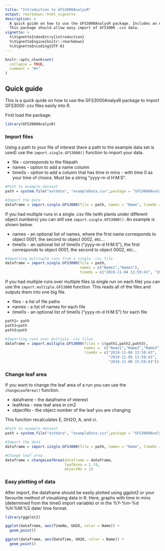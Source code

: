 ```yaml
---
title: "Introduction to GFS3000AnalysR"
output: rmarkdown::html_vignette
description: >
  A quick guide on how to use the GFS3000AnalysR package. Includes an example.
  This package should allow easy import of GFS3000 .csv data.
vignette: >
  %\VignetteIndexEntry{introduction}
  %\VignetteEngine{knitr::rmarkdown}
  %\VignetteEncoding{UTF-8}
---
```


```r
knitr::opts_chunk$set(
  collapse = TRUE,
  comment = "#>"
)
```



## Quick guide

This is a quick quide on how to use the GFS3000AnalysR package to import 
GFS3000 .csv files easily into R.

First load the package.

```r
library(GFS3000AnalysR)
```

### Import files

Using a path to your file of interest (here a path to the example data set
is used) use the `import.single.GFS3000()` function to import your data.

* file - corresponds to the filepath
* names - option to add a name column
* time0s - option to add a column that has time in mins - with time 0  as your time of choice. Must be a string "yyyy-m-d H:M:S".

```r
#Path to example dataset
path = system.file("extdata", "exampleData.csv",package = "GFS3000AnalysR")

#Import the data
dataframe = import.single.GFS3000(file = path, names = "Name", time0s = "2019-11-04 13:59:43")
```

If you had multiple runs in a single .csv file (with plants under different 
object numbers) you can still use `import.single.GFS3000()`. An example is 
shown below.

* names - an optional list of names, where the first name corresponds to object 0001, the second to object 0002, etc...
* time0s - an optional list of time0s ("yyyy-m-d H:M:S"), the first corresponds to object 0001, the second to object 0002, etc...

```r
#Importing multiuple runs from a single .csv file
dataframe = import.single.GFS3000(file = path, 
                                  names = c("Name1","Name2"), 
                                  time0s = c("2019-11-04 13:59:43", "2019-11-04 15:59:43"))
```

If you had multiple runs over multiple files (a single run on each file) you
can use the `import.multiple.GFS3000` function. This reads all of the files
and outputs them into one big file.

* files - a list of file paths
* names - a list of names for each file
* time0s - an optional list of time0s ("yyyy-m-d H:M:S") for each file

```r
path1= path
path2=path
path3=path
```


```r
#Importing runs over multiple .csv files
dataframe = import.multiple.GFS3000(files = c(path1,path2,path3),
                                    names =  c("Name1","Name2","Name3"),
                                    time0s = c("2019-11-04 13:59:43", 
                                               "2019-11-05 13:59:43", 
                                               "2019-11-06 15:59:43"))
```

### Change leaf area

If you want to change the leaf area of a run you can use the `changeLeafArea()`
function.

* dataframe - the dataframe of interest
* leafArea - new leaf area in cm2
* objectNo - the object number of the leaf you are changing

This function recalculates E, GH2O, A, and ci.

```r
#Path to example dataset
path = system.file("extdata", "exampleData.csv",package = "GFS3000AnalysR")

#Import the data
dataframe = import.single.GFS3000(file = path, names = "Name", time0s = "2019-11-04 13:59:43")

#Change leaf area
dataframe = changeLeafArea(dataframe = dataframe,
                           leafArea = 1.74,
                           objectNo = 1)

```

### Easy plotting of data

After import, the dataframe should be easily plotted using ggplot2 or your 
favourite method of visualising data in R. Here, graphs with time in mins 
(determined from the time0 import variable) or in the %Y-%m-%d %H:%M:%S date/
time format.

```r
library(ggplot2)

ggplot(dataframe, aes(TimeNo, GH2O, color = Name)) +
  geom_point()

ggplot(dataframe, aes(DateTime, GH2O, color = Name)) +
  geom_point()

```


